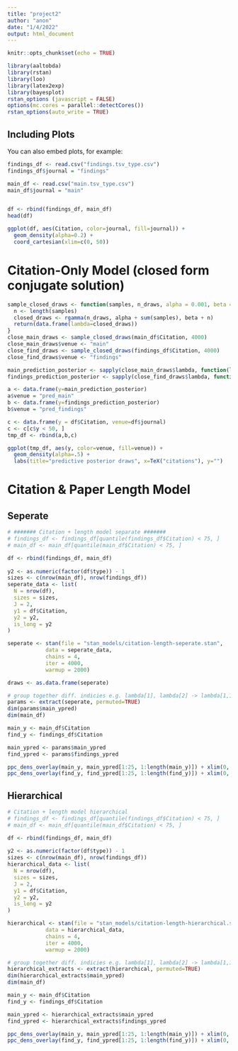 ```yaml
---
title: "project2"
author: "anon"
date: "1/4/2022"
output: html_document
---
```


```r
knitr::opts_chunk$set(echo = TRUE)
```


```r
library(aaltobda)
library(rstan)
library(loo)
library(latex2exp)
library(bayesplot)
rstan_options (javascript = FALSE)
options(mc.cores = parallel::detectCores())
rstan_options(auto_write = TRUE)
```

## Including Plots

You can also embed plots, for example:

```r
findings_df <- read.csv("findings.tsv_type.csv")
findings_df$journal = "findings"

main_df <- read.csv("main.tsv_type.csv")
main_df$journal = "main"


df <- rbind(findings_df, main_df)
head(df)
```

```r
ggplot(df, aes(Citation, color=journal, fill=journal)) +
  geom_density(alpha=0.2) +
  coord_cartesian(xlim=c(0, 50))
```


# Citation-Only Model (closed form conjugate solution)

```r
sample_closed_draws <- function(samples, n_draws, alpha = 0.001, beta = 0.001) {
  n <- length(samples)
  closed_draws <- rgamma(n_draws, alpha + sum(samples), beta + n)  
  return(data.frame(lambda=closed_draws))
}
close_main_draws <- sample_closed_draws(main_df$Citation, 4000)
close_main_draws$venue <- "main"
close_find_draws <- sample_closed_draws(findings_df$Citation, 4000)
close_find_draws$venue <- "findings"

main_prediction_posterior <- sapply(close_main_draws$lambda, function(lambda) rpois(1, lambda))
findings_prediction_posterior <- sapply(close_find_draws$lambda, function(lambda) rpois(1, lambda))
```


```r
a <- data.frame(y=main_prediction_posterior)
a$venue = "pred_main"
b <- data.frame(y=findings_prediction_posterior)
b$venue = "pred_findings"

c <- data.frame(y = df$Citation, venue=df$journal)
c <- c[c$y < 50, ]
tmp_df <- rbind(a,b,c)

ggplot(tmp_df, aes(y, color=venue, fill=venue)) +
  geom_density(alpha=.5) +
  labs(title="predictive posterior draws", x=TeX("citations"), y="")
```

# Citation & Paper Length Model

## Seperate

```r
# ####### Citation + length model separate #######
# findings_df <- findings_df[quantile(findings_df$Citation) < 75, ]
# main_df <- main_df[quantile(main_df$Citation) < 75, ]

df <- rbind(findings_df, main_df)
  
y2 <- as.numeric(factor(df$type)) - 1
sizes <- c(nrow(main_df), nrow(findings_df))
seperate_data <- list(
  N = nrow(df),
  sizes = sizes,
  J = 2,
  y1 = df$Citation,
  y2 = y2,
  is_long = y2
)

seperate <- stan(file = "stan_models/citation-length-seperate.stan", 
            data = seperate_data,
            chains = 4,
            iter = 4000,
            warmup = 2000)
```

```r
draws <- as.data.frame(seperate)

# group together diff. indicies e.g. lambda[1], lambda[2] -> lambda[1,1]
params <- extract(seperate, permuted=TRUE)
dim(params$main_ypred)
dim(main_df)
```

```r
main_y <- main_df$Citation
find_y <- findings_df$Citation

main_ypred <- params$main_ypred
find_ypred <- params$findings_ypred

ppc_dens_overlay(main_y, main_ypred[1:25, 1:length(main_y)]) + xlim(0, 50)
ppc_dens_overlay(find_y, find_ypred[1:25, 1:length(find_y)]) + xlim(0, 50)
```

## Hierarchical
```r
# Citation + length model hierarchical
# findings_df <- findings_df[quantile(findings_df$Citation) < 75, ]
# main_df <- main_df[quantile(main_df$Citation) < 75, ]

df <- rbind(findings_df, main_df)
  
y2 <- as.numeric(factor(df$type)) - 1
sizes <- c(nrow(main_df), nrow(findings_df))
hierarchical_data <- list(
  N = nrow(df),
  sizes = sizes,
  J = 2,
  y1 = df$Citation,
  y2 = y2,
  is_long = y2
)

hierarchical <- stan(file = "stan_models/citation-length-hierarchical.stan", 
            data = hierarchical_data,
            chains = 4,
            iter = 4000,
            warmup = 2000)
```

```r
# group together diff. indicies e.g. lambda[1], lambda[2] -> lambda[1,1]
hierarchical_extracts <- extract(hierarchical, permuted=TRUE)
dim(hierarchical_extracts$main_ypred)
dim(main_df)
```

```r
main_y <- main_df$Citation
find_y <- findings_df$Citation

main_ypred <- hierarchical_extracts$main_ypred
find_ypred <- hierarchical_extracts$findings_ypred

ppc_dens_overlay(main_y, main_ypred[1:25, 1:length(main_y)]) + xlim(0, 50)
ppc_dens_overlay(find_y, find_ypred[1:25, 1:length(find_y)]) + xlim(0, 50)
```

